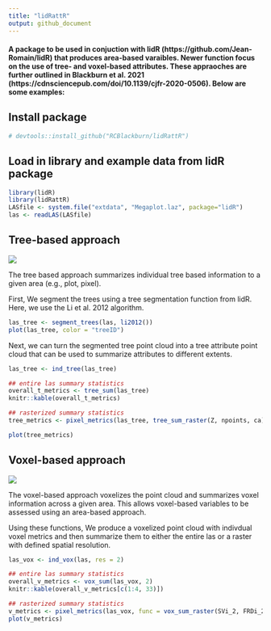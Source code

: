 ```yaml
---
title: "lidRattR"
output: github_document
---
```


#### A package to be used in conjuction with lidR (https://github.com/Jean-Romain/lidR) that produces area-based varaibles. Newer function focus on the use of tree- and voxel-based attributes. These appraoches are further outlined in Blackburn et al. 2021 (https://cdnsciencepub.com/doi/10.1139/cjfr-2020-0506). Below are some examples:

## Install package

```r
# devtools::install_github("RCBlackburn/lidRattR")
```

## Load in library and example data from lidR package

```r
library(lidR)
library(lidRattR)
LASfile <- system.file("extdata", "Megaplot.laz", package="lidR")
las <- readLAS(LASfile)
```


## Tree-based approach

![](viz/tree.gif)

The tree based approach summarizes individual tree based information to a given area (e.g., plot, pixel).

First, We segment the trees using a tree segmentation function from lidR. Here, we use the Li et al. 2012 algorithm.

```r
las_tree <- segment_trees(las, li2012())
plot(las_tree, color = "treeID")
```

Next, we can turn the segmented tree point cloud into a tree attribute point cloud that can be used to summarize attributes to different extents. 

```r
las_tree <- ind_tree(las_tree)

## entire las summary statistics 
overall_t_metrics <- tree_sum(las_tree)
knitr::kable(overall_t_metrics)

## rasterized summary statistics 
tree_metrics <- pixel_metrics(las_tree, tree_sum_raster(Z, npoints, ca), res = 20)

plot(tree_metrics)
```

## Voxel-based approach

![](viz/voxel.gif)

The voxel-based approach voxelizes the point cloud and summarizes voxel information across a given area. This allows voxel-based variables to be assessed using an area-based approach. 

Using these functions, We produce a voxelized point cloud with indivdual voxel metrics and then summarize them to either the entire las or a raster with defined spatial resolution. 

```r
las_vox <- ind_vox(las, res = 2)

## entire las summary statistics 
overall_v_metrics <- vox_sum(las_vox, 2)
knitr::kable(overall_v_metrics[c(1:4, 33)])

## rasterized summary statistics  
v_metrics <- pixel_metrics(las_vox, func = vox_sum_raster(SVi_2, FRDi_2, PDi_2, PDi_above_2, vox_res = 2), res = 20)
plot(v_metrics)
```


